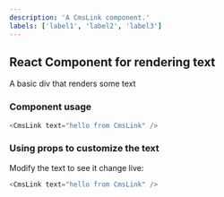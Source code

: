 ```yaml
---
description: 'A CmsLink component.'
labels: ['label1', 'label2', 'label3']
---
```



## React Component for rendering text

A basic div that renders some text

### Component usage

```js
<CmsLink text="hello from CmsLink" />
```

### Using props to customize the text

Modify the text to see it change live:

```js live
<CmsLink text="hello from CmsLink" />
```
